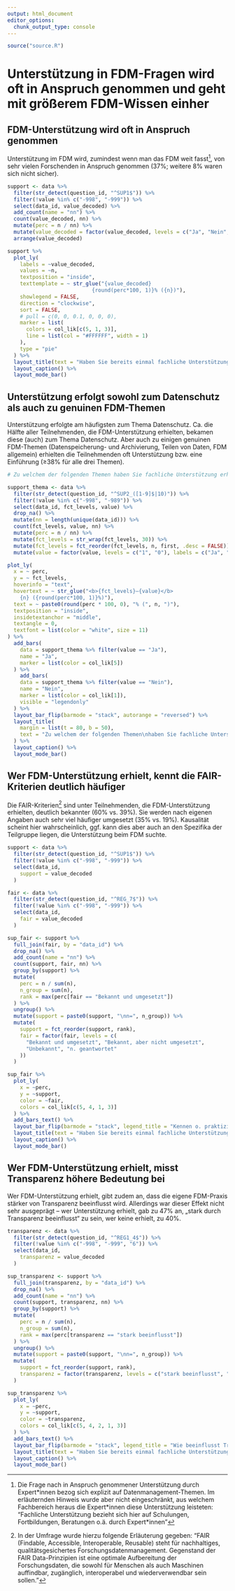 ```yaml
---
output: html_document
editor_options: 
  chunk_output_type: console
---
```


```r
source("source.R")
```

# Unterstützung in FDM-Fragen wird oft in Anspruch genommen und geht mit größerem FDM-Wissen einher

## FDM-Unterstützung wird oft in Anspruch genommen

Unterstützung im FDM wird, zumindest wenn man das FDM weit fasst[^support], von sehr vielen Forschenden in Anspruch genommen (37%; weitere 8% waren sich nicht sicher).

[^support]: Die Frage nach in Anspruch genommener Unterstützung durch Expert\*innen bezog sich explizit auf Datenmanagement-Themen. Im erläuternden Hinweis wurde aber nicht eingeschränkt, aus welchem Fachbereich heraus die Expert\*innen diese Unterstützung leisteten: "Fachliche Unterstützung bezieht sich hier auf Schulungen, Fortbildungen, Beratungen o.ä. durch Expert*innen"

```r
support <- data %>%
  filter(str_detect(question_id, "^SUP1$")) %>%
  filter(!value %in% c("-998", "-999")) %>%
  select(data_id, value_decoded) %>%
  add_count(name = "nn") %>%
  count(value_decoded, nn) %>%
  mutate(perc = n / nn) %>%
  mutate(value_decoded = factor(value_decoded, levels = c("Ja", "Nein", "Bin mir nicht sicher"))) %>%
  arrange(value_decoded)

support %>%
  plot_ly(
    labels = ~value_decoded,
    values = ~n,
    textposition = "inside",
    texttemplate = ~ str_glue("{value_decoded}
                           {round(perc*100, 1)}% ({n})"),
    showlegend = FALSE,
    direction = "clockwise",
    sort = FALSE,
    # pull = c(0, 0, 0.1, 0, 0, 0),
    marker = list(
      colors = col_lik[c(5, 1, 3)],
      line = list(col = "#FFFFFF", width = 1)
    ),
    type = "pie"
  ) %>%
  layout_title(text = "Haben Sie bereits einmal fachliche Unterstützung\ndurch Expert*innen zu Datenmanagement-Themen in Anspruch genommen?") %>%
  layout_caption() %>%
  layout_mode_bar()
```

## Unterstützung erfolgt sowohl zum Datenschutz als auch zu genuinen FDM-Themen

Unterstützung erfolgte am häufigsten zum Thema Datenschutz. Ca. die Hälfte aller Teilnehmenden, die FDM-Unterstützung erhielten, bekamen diese (auch) zum Thema Datenschutz. Aber auch zu einigen genuinen FDM-Themen (Datenspeicherung- und Archivierung, Teilen von Daten, FDM allgemein) erhielten die Teilnehmenden oft Unterstützung bzw. eine Einführung (≥38% für alle drei Themen).

```r
# Zu welchem der folgenden Themen haben Sie fachliche Unterstützung erhalten?

support_thema <- data %>%
  filter(str_detect(question_id, "^SUP2_([1-9]$|10)")) %>%
  filter(!value %in% c("-998", "-989")) %>%
  select(data_id, fct_levels, value) %>%
  drop_na() %>%
  mutate(nn = length(unique(data_id))) %>%
  count(fct_levels, value, nn) %>%
  mutate(perc = n / nn) %>%
  mutate(fct_levels = str_wrap(fct_levels, 30)) %>%
  mutate(fct_levels = fct_reorder(fct_levels, n, first, .desc = FALSE)) %>%
  mutate(value = factor(value, levels = c("1", "0"), labels = c("Ja", "Nein")))

plot_ly(
  x = ~ perc,
  y = ~ fct_levels,
  hoverinfo = "text",
  hovertext = ~ str_glue("<b>{fct_levels}—{value}</b>
    {n} ({round(perc*100, 1)}%)"),
  text = ~ paste0(round(perc * 100, 0), "% (", n, ")"),
  textposition = "inside",
  insidetextanchor = "middle",
  textangle = 0,
  textfont = list(color = "white", size = 11)
) %>% 
  add_bars(
    data = support_thema %>% filter(value == "Ja"),
    name = "Ja",
    marker = list(color = col_lik[5])
  ) %>%
    add_bars(
    data = support_thema %>% filter(value == "Nein"),
    name = "Nein",
    marker = list(color = col_lik[1]),
    visible = "legendonly"
  ) %>%
  layout_bar_flip(barmode = "stack", autorange = "reversed") %>%
  layout_title(
    margin = list(t = 80, b = 50),
    text = "Zu welchem der folgenden Themen\nhaben Sie fachliche Unterstützung erhalten?"
  ) %>%
  layout_caption() %>%
  layout_mode_bar() 

```

## Wer FDM-Unterstützung erhielt, kennt die FAIR-Kriterien deutlich häufiger

Die FAIR-Kriterien[^fair] sind unter Teilnehmenden, die FDM-Unterstützung erhielten, deutlich bekannter (60% vs. 39%). Sie werden nach eigenen Angaben auch sehr viel häufiger umgesetzt (35% vs. 19%). Kausalität scheint hier wahrscheinlich, ggf. kann dies aber auch an den Spezifika der Teilgruppe liegen, die Unterstützung beim FDM suchte.

[^fair]: In der Umfrage wurde hierzu folgende Erläuterung gegeben: "FAIR (Findable, Accessible, Interoperable, Reusable) steht für nachhaltiges, qualitätsgesichertes Forschungsdatenmanagement. Gegenstand der FAIR Data-Prinzipien ist eine optimale Aufbereitung der Forschungsdaten, die sowohl für Menschen als auch Maschinen auffindbar, zugänglich, interoperabel und wiederverwendbar sein sollen."

```r
support <- data %>%
  filter(str_detect(question_id, "^SUP1$")) %>%
  filter(!value %in% c("-998", "-999")) %>%
  select(data_id,
    support = value_decoded
  )

fair <- data %>%
  filter(str_detect(question_id, "^REG_7$")) %>%
  filter(!value %in% c("-998", "-999")) %>%
  select(data_id,
    fair = value_decoded
  )

sup_fair <- support %>%
  full_join(fair, by = "data_id") %>%
  drop_na() %>%
  add_count(name = "nn") %>%
  count(support, fair, nn) %>%
  group_by(support) %>%
  mutate(
    perc = n / sum(n),
    n_group = sum(n),
    rank = max(perc[fair == "Bekannt und umgesetzt"])
  ) %>%
  ungroup() %>%
  mutate(support = paste0(support, "\nn=", n_group)) %>%
  mutate(
    support = fct_reorder(support, rank),
    fair = factor(fair, levels = c(
      "Bekannt und umgesetzt", "Bekannt, aber nicht umgesetzt",
      "Unbekannt", "n. geantwortet"
    ))
  )

sup_fair %>%
  plot_ly(
    x = ~perc,
    y = ~support,
    color = ~fair,
    colors = col_lik[c(5, 4, 1, 3)]
  ) %>%
  add_bars_text() %>%
  layout_bar_flip(barmode = "stack", legend_title = "Kennen o. praktizieren Sie die FAIR-Prinzipien?") %>%
  layout_title(text = "Haben Sie bereits einmal fachliche Unterstützung\ndurch Expert*innen zu Datenmanagement-Themen in Anspruch genommen?") %>%
  layout_caption() %>%
  layout_mode_bar()  
```

## Wer FDM-Unterstützung erhielt, misst Transparenz höhere Bedeutung bei

Wer FDM-Unterstützung erhielt, gibt zudem an, dass die eigene FDM-Praxis stärker von Transparenz beeinflusst wird. Allerdings war dieser Effekt nicht sehr ausgeprägt – wer Unterstützung erhielt, gab zu 47% an, „stark durch Transparenz beeinflusst“ zu sein, wer keine erhielt, zu 40%.

```r
transparenz <- data %>%
  filter(str_detect(question_id, "^REG1_4$")) %>%
  filter(!value %in% c("-998", "-999", "6")) %>%
  select(data_id,
    transparenz = value_decoded
  )

sup_transparenz <- support %>%
  full_join(transparenz, by = "data_id") %>%
  drop_na() %>%
  add_count(name = "nn") %>%
  count(support, transparenz, nn) %>%
  group_by(support) %>%
  mutate(
    perc = n / sum(n),
    n_group = sum(n),
    rank = max(perc[transparenz == "stark beeinflusst"])
  ) %>%
  ungroup() %>%
  mutate(support = paste0(support, "\nn=", n_group)) %>%
  mutate(
    support = fct_reorder(support, rank),
    transparenz = factor(transparenz, levels = c("stark beeinflusst", "2", "3", "4", "gar nicht beeinflusst", "nicht zutreffend"))
  )

sup_transparenz %>%
  plot_ly(
    x = ~perc,
    y = ~support,
    color = ~transparenz,
    colors = col_lik[c(5, 4, 2, 1, 3)]
  ) %>%
  add_bars_text() %>%
  layout_bar_flip(barmode = "stack", legend_title = "Wie beeinflusst Transparenz die FDM-Praxis?") %>%
  layout_title(text = "Haben Sie bereits einmal fachliche Unterstützung\ndurch Expert*innen zu Datenmanagement-Themen in Anspruch genommen?") %>%
  layout_caption() %>%
  layout_mode_bar()
```

